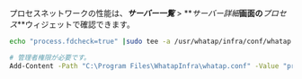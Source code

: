 プロセスネットワークの性能は、**_サーバー一覧_** > **_サーバー詳細_**画面の**_プロセス_**ウィジェットで確認できます。

<Tabs>
<TabItem value="lxs" label="Linux Shell">

```bash title=SH
echo "process.fdcheck=true" |sudo tee -a /usr/whatap/infra/conf/whatap.conf
```

</TabItem>
<TabItem value="wps" label="Windows Powershell">

```bash title=SH
# 管理者権限が必要です。
Add-Content -Path "C:\Program Files\WhatapInfra\whatap.conf" -Value "process.fdcheck=true"
```

</TabItem>
</Tabs>
